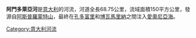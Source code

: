 {{coord|37|56|N|15|53|E|region:IT_type:river|display=title}}

'''阿門多萊亞河'''是[[意大利|意大利]]的河流，河道全長68.75公里，流域面積150平方公里，發源自[[阿斯普羅蒙特山|阿斯普羅蒙特山]]，最終在[[孔多富里|孔多富里]]和[[博瓦馬里納|博瓦馬里納]]之間注入[[愛奧尼亞海|愛奧尼亞海]]。

{{Italy-geo-stub}}
[[Category:意大利河流|Category:意大利河流]]